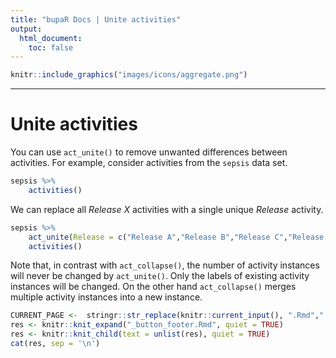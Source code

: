 ```yaml
---
title: "bupaR Docs | Unite activities"
output: 
  html_document: 
    toc: false
---
```




```r
knitr::include_graphics("images/icons/aggregate.png")
```

***

# Unite activities

You can use `act_unite()` to remove unwanted differences between activities. For example, consider activities from the `sepsis` data set. 

```r
sepsis %>%
	activities()
```

We can replace all _Release X_ activities with a single unique _Release_ activity. 

```r
sepsis %>%
	act_unite(Release = c("Release A","Release B","Release C","Release D","Release E")) %>%
	activities()
```

Note that, in contrast with `act_collapse()`, the number of activity instances will never be changed by `act_unite()`. Only the labels of existing activity instances will be changed. On the other hand `act_collapse()` merges multiple activity instances into a new instance.



```r
CURRENT_PAGE <-  stringr::str_replace(knitr::current_input(), ".Rmd",".html")
res <- knitr::knit_expand("_button_footer.Rmd", quiet = TRUE)
res <- knitr::knit_child(text = unlist(res), quiet = TRUE)
cat(res, sep = '\n')
```
